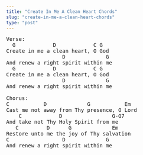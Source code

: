 ```yaml
---
title: "Create In Me A Clean Heart Chords"
slug: "create-in-me-a-clean-heart-chords"
type: "post"
---
```


<pre>
Verse:
  G            D            C G 
Create in me a clean heart, O God 
                  D             G 
And renew a right spirit within me  
  G            D            C G 
Create in me a clean heart, O God 
                  D             G 
And renew a right spirit within me 

Chorus:
C           D             G           Em 
Cast me not away from Thy presence, O Lord 
    C            D                G-G7
And take not Thy Holy Spirit from me 
   C         D      G             Em 
Restore unto me the joy of Thy salvation 
C                 D             G
And renew a right spirit within me
</pre>